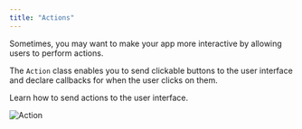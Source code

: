 ```yaml
---
title: "Actions"
---
```


Sometimes, you may want to make your app more interactive by allowing users to perform actions.

The `Action` class enables you to send clickable buttons to the user interface and declare callbacks for when the user clicks on them.

<Card title="Action API" icon="link" href="/api-reference/action">
  Learn how to send actions to the user interface.
</Card>

![Action](/images/action.png)
